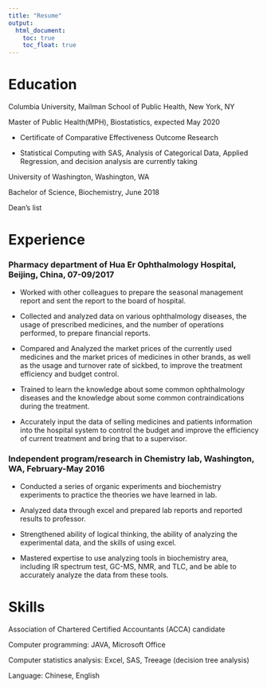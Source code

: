 ```yaml
---
title: "Resume"
output: 
  html_document:
    toc: true
    toc_float: true
---
```


# Education

Columbia University, Mailman School of Public Health, New York, NY

Master of Public Health(MPH), Biostatistics, expected May 2020

*	Certificate of Comparative Effectiveness Outcome Research

*	Statistical Computing with SAS, Analysis of Categorical Data, Applied Regression, and decision analysis are currently taking 

University of Washington, Washington, WA

Bachelor of Science, Biochemistry, June 2018

Dean’s list

# Experience

### Pharmacy department of Hua Er Ophthalmology Hospital, Beijing, China, 07-09/2017

*	Worked with other colleagues to prepare the seasonal management report and sent the report to the board of hospital. 

* Collected and analyzed data on various ophthalmology diseases, the usage of prescribed medicines, and the number of operations performed, to prepare financial reports. 

*	Compared and Analyzed the market prices of the currently used medicines and the market prices of medicines in other brands, as well as the usage and turnover rate of sickbed, to improve the treatment efficiency and budget control. 

*	Trained to learn the knowledge about some common ophthalmology diseases and the knowledge about some common contraindications during the treatment.

*	Accurately input the data of selling medicines and patients information into the hospital system to control the budget and improve the efficiency of current treatment and bring that to a supervisor. 

### Independent program/research in Chemistry lab, Washington, WA, February-May 2016

*	Conducted a series of organic experiments and biochemistry experiments to practice the theories we have learned in lab. 

*	Analyzed data through excel and prepared lab reports and reported results to professor. 

*	Strengthened ability of logical thinking, the ability of analyzing the experimental data, and the skills of using excel. 

*	Mastered expertise to use analyzing tools in biochemistry area, including IR spectrum test, GC-MS, NMR, and TLC, and be able to accurately analyze the data from these tools. 

# Skills

Association of Chartered Certified Accountants (ACCA) candidate

Computer programming: JAVA, Microsoft Office

Computer statistics analysis: Excel, SAS, Treeage (decision tree analysis)

Language: Chinese, English



